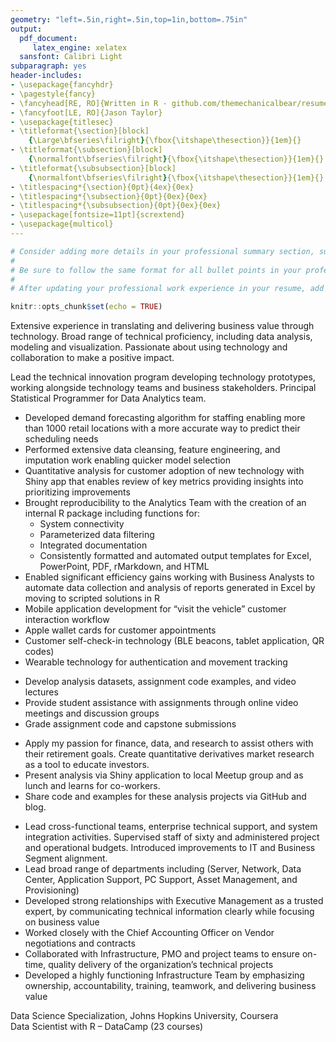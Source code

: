```yaml
---
geometry: "left=.5in,right=.5in,top=1in,bottom=.75in"
output:
  pdf_document:
     latex_engine: xelatex
  sansfont: Calibri Light
subparagraph: yes
header-includes:
- \usepackage{fancyhdr}
- \pagestyle{fancy}
- \fancyhead[RE, RO]{Written in R - github.com/themechanicalbear/resume}
- \fancyfoot[LE, RO]{Jason Taylor}
- \usepackage{titlesec}
- \titleformat{\section}[block]
    {\Large\bfseries\filright}{\fbox{\itshape\thesection}}{1em}{}
- \titleformat{\subsection}[block]
    {\normalfont\bfseries\filright}{\fbox{\itshape\thesection}}{1em}{}
- \titleformat{\subsubsection}[block]
    {\normalfont\bfseries\filright}{\fbox{\itshape\thesection}}{1em}{}
- \titlespacing*{\section}{0pt}{4ex}{0ex}
- \titlespacing*{\subsection}{0pt}{0ex}{0ex}
- \titlespacing*{\subsubsection}{0pt}{0ex}{0ex}
- \usepackage[fontsize=11pt]{scrextend}
- \usepackage{multicol}
---
```


```r
# Consider adding more details in your professional summary section, such as years of professional experience and top skills. Reference this article for tips on how to write a standout summary.
#  
# Be sure to follow the same format for all bullet points in your professional experience section. Each bullet point should include two equally important parts: what and why. First, explain what task you were responsible for or what project you completed. Next, include why, which details the positive impact you made to the organization, such as increasing profit or optimizing systems. It’s best to be specific and include quantifiable data. You can also specify how you were impacted, such as your newly gained leadership or organizational skills.
# 
# After updating your professional work experience in your resume, add your updated information to your Indeed Prime profile.
```

```r
knitr::opts_chunk$set(echo = TRUE)
```

\begin{multicols}{2}
\section{JASON TAYLOR}  
\raggedright\subsubsection{DATA SCIENTIST – DECISION SUPPORT}  
\vfill\null
\columnbreak
\raggedleft 602-619-7763  
taylorizing@gmail.com  
linkedin.com/in/jason-taylor23  
github.com/themechanicalbear/mobstr  
\end{multicols}

\raggedright\section{SUMMARY:}  

Extensive experience in translating and delivering business value through technology. Broad range of technical proficiency, including data analysis, modeling and visualization. Passionate about using technology and collaboration to make a positive impact.

\section{TECHNICAL SKILLS:}
\begin{multicols}{2}
\textit{\bfseries Expert: } 

\textbf{R Programming:} (Package Development, Profiling, RStudio, tidyverse, timeseries)

\textbf{Data Analytics:} (Data Mining, Exploratory Analysis, Imputation, Modeling)

\textbf{Data Visualization:} (flexdashboard, gganimate, ggplot2, ggvis, rbokeh, Shiny)

\textbf{Reproducible Research:} (blogdown, git, rmarkdown, travis-ci)
\vfill\null
\columnbreak
\textit{\bfseries Proficient: } 

\textbf{Amazon Web Services:} (Athena, DynamoDB, EC2, IAM, Redshift, S3)

\textbf{Machine Learning:} (caret, Clustering, Random Forest, Regression)

\textit{\bfseries Familiar: }

(Java, Javascript, JMP, JSON, Microstategy, Python, SQL, Weka, XML)

\end{multicols}

\begingroup
\let\clearpage\relax 
\onecolumn 

\section{PROFESSIONAL EXPERIENCE:}
\subsection{DISCOUNT TIRE - 2005-PRESENT}
\subsubsection{DATA SCIENTIST – INNOVATION - 2013-PRESENT}

Lead the technical innovation program developing technology prototypes, working alongside technology teams and business stakeholders. Principal Statistical Programmer for Data Analytics team.

* Developed demand forecasting algorithm for staffing enabling more than 1000 retail locations with a more accurate way to predict their scheduling needs
* Performed extensive data cleansing, feature engineering, and imputation work enabling quicker model selection
* Quantitative analysis for customer adoption of new technology with Shiny app that enables review of key metrics providing insights into prioritizing improvements
* Brought reproducibility to the Analytics Team with the creation of an internal R package including functions for:
  + System connectivity
  + Parameterized data filtering
  + Integrated documentation
  + Consistently formatted and automated output templates for Excel, PowerPoint, PDF, rMarkdown, and HTML
* Enabled significant efficiency gains working with Business Analysts to automate data collection and analysis of reports generated in Excel by moving to scripted solutions in R
* Mobile application development for “visit the vehicle” customer interaction workflow
* Apple wallet cards for customer appointments
* Customer self-check-in technology (BLE beacons, tablet application, QR codes)
* Wearable technology for authentication and movement tracking

\endgroup
<!-- \pagebreak[4] -->
\subsection{}
\subsection{BRYAN UNIVERSITY 2018-PRESENT}
\subsubsection{TEACHING ASSISTANT – MASTER OF PUBLIC HEALTH PROGRAM}

* Develop analysis datasets, assignment code examples, and video lectures
* Provide student assistance with assignments through online video meetings and discussion groups
* Grade assignment code and capstone submissions

\subsection{THE MECHANICAL BEAR, LLC, — 2014-PRESENT}
\subsubsection{OWNER/INVESTMENT ADVISOR}

* Apply my passion for finance, data, and research to assist others with their retirement goals.  Create quantitative derivatives market research as a tool to educate investors.
* Present analysis via Shiny application to local Meetup group and as lunch and learns for co-workers.
* Share code and examples for these analysis projects via GitHub and blog.

\subsection{DISCOUNT TIRE}
\subsubsection{MANAGER, IT INFRASTRUCTURE — 2007-2013}
\subsubsection{SR. INFRASTRUCTURE ENGINEER — 2005-2007}

* Lead cross-functional teams, enterprise technical support, and system integration activities. Supervised staff of sixty and administered project and operational budgets. Introduced improvements to IT and Business Segment alignment. 
* Lead broad range of departments including (Server, Network, Data Center, Application Support, PC Support, Asset Management, and Provisioning) 
* Developed strong relationships with Executive Management as a trusted expert, by communicating technical information clearly while focusing on business value 
* Worked closely with the Chief Accounting Officer on Vendor negotiations and contracts
* Collaborated with Infrastructure, PMO and project teams to ensure on-time, quality delivery of the organization's technical projects 
* Developed a highly functioning Infrastructure Team by emphasizing ownership, accountability, training, teamwork, and delivering business value

\section{EDUCATION:}

Data Science Specialization, Johns Hopkins University, Coursera  
Data Scientist with R – DataCamp  (23 courses)

